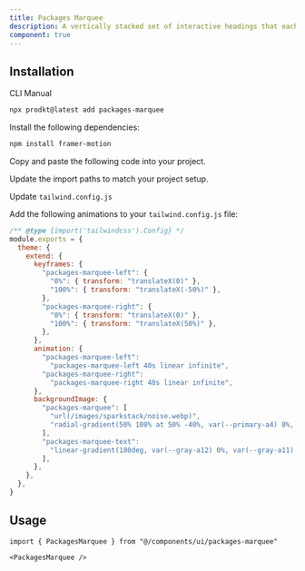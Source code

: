 ```yaml
---
title: Packages Marquee
description: A vertically stacked set of interactive headings that each reveal a section of content.
component: true
---
```


<ComponentPreview
  name="packages-marquee-demo"
  description="A vertically stacked set of interactive headings that each reveal a section of content."
/>

## Installation

<Tabs defaultValue="cli">

<TabsList>
  <TabsTrigger value="cli">CLI</TabsTrigger>
  <TabsTrigger value="manual">Manual</TabsTrigger>
</TabsList>

<TabsContent value="cli">

```bash
npx prodkt@latest add packages-marquee
```

</TabsContent>

<TabsContent value="manual">

<Steps>

<Step>Install the following dependencies:</Step>

```bash
npm install framer-motion
```

<Step>Copy and paste the following code into your project.</Step>

<ComponentSource name="packages-marquee" />

<Step>Update the import paths to match your project setup.</Step>

<Step>Update `tailwind.config.js`</Step>

Add the following animations to your `tailwind.config.js` file:

```js title="tailwind.config.js" {5-29}
/** @type {import('tailwindcss').Config} */
module.exports = {
  theme: {
    extend: {
      keyframes: {
        "packages-marquee-left": {
          "0%": { transform: "translateX(0)" },
          "100%": { transform: "translateX(-50%)" },
        },
        "packages-marquee-right": {
          "0%": { transform: "translateX(0)" },
          "100%": { transform: "translateX(50%)" },
        },
      },
      animation: {
        "packages-marquee-left":
          "packages-marquee-left 40s linear infinite",
        "packages-marquee-right":
          "packages-marquee-right 40s linear infinite",
      },
      backgroundImage: {
        "packages-marquee": [
          "url(/images/sparkstack/noise.webp)",
          "radial-gradient(50% 100% at 50% -40%, var(--primary-a4) 0%, var(--primary-a1) 100%)",
        ],
        "packages-marquee-text":
          "linear-gradient(180deg, var(--gray-a12) 0%, var(--gray-a11) 100%)",
        ],
      },
    },
  },
}
```

</Steps>

</TabsContent>

</Tabs>

## Usage

```tsx
import { PackagesMarquee } from "@/components/ui/packages-marquee"
```

```tsx
<PackagesMarquee />
```
